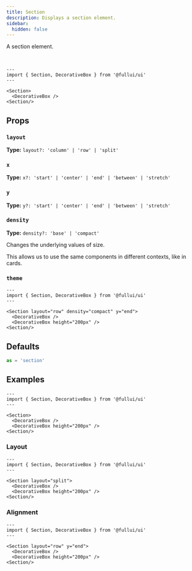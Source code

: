 ```yaml
---
title: Section
description: Displays a section element.
sidebar: 
  hidden: false
---
```


A section element.

<br/>

```astro live
---
import { Section, DecorativeBox } from '@fullui/ui'
---

<Section>
  <DecorativeBox />
<Section/>
```

## Props

### `layout`
**Type:** `layout?: 'column' | 'row' | 'split'`

### `x`
**Type:** `x?: 'start' | 'center' | 'end' | 'between' | 'stretch'`

### `y`
**Type:** `y?: 'start' | 'center' | 'end' | 'between' | 'stretch'`

### `density`
**Type:** `density?: 'base' | 'compact'`

Changes the underlying values of size.

This allows us to use the same components in different contexts, like in cards.

### `theme`
<Theming/>

```astro live
---
import { Section, DecorativeBox } from '@fullui/ui'
---

<Section layout="row" density="compact" y="end">
  <DecorativeBox />
  <DecorativeBox height="200px" />
<Section/>
```

## Defaults
```ts
as = 'section'
```

## Examples

```astro live
---
import { Section, DecorativeBox } from '@fullui/ui'
---

<Section>
  <DecorativeBox />
  <DecorativeBox height="200px" />
<Section/>
```

### Layout
```astro live
---
import { Section, DecorativeBox } from '@fullui/ui'
---

<Section layout="split">
  <DecorativeBox />
  <DecorativeBox height="200px" />
<Section/>
```

### Alignment
```astro live
---
import { Section, DecorativeBox } from '@fullui/ui'
---

<Section layout="row" y="end">
  <DecorativeBox />
  <DecorativeBox height="200px" />
<Section/>
```